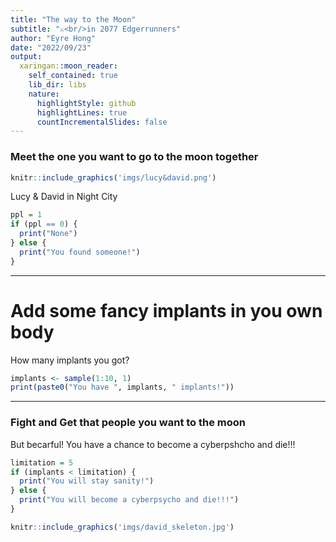 ```yaml
---
title: "The way to the Moon"
subtitle: "⚔<br/>in 2077 Edgerrunners"
author: "Eyre Hong"
date: "2022/09/23"
output:
  xaringan::moon_reader:
    self_contained: true
    lib_dir: libs
    nature:
      highlightStyle: github
      highlightLines: true
      countIncrementalSlides: false
---
```


### Meet the one you want to go to the moon together

```r
knitr::include_graphics('imgs/lucy&david.png')
```
Lucy & David in Night City

```r
ppl = 1
if (ppl == 0) {
  print("None")
} else {
  print("You found someone!")
}
```


---

# Add some fancy implants in you own body

How many implants you got?

```r
implants <- sample(1:10, 1)
print(paste0("You have ", implants, " implants!"))
```

---

### Fight and Get that people you want to the moon

But becarful! You have a chance to become a cyberpshcho and die!!!

```r
limitation = 5
if (implants < limitation) {
  print("You will stay sanity!")
} else {
  print("You will become a cyberpsycho and die!!!")
}
```

```r
knitr::include_graphics('imgs/david_skeleton.jpg')
```


